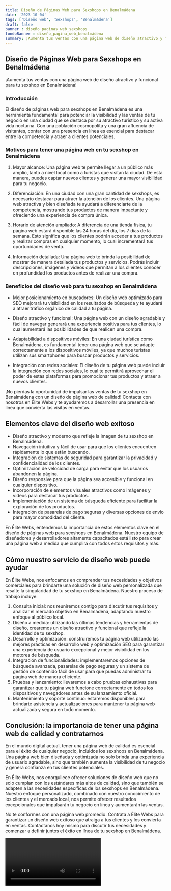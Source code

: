 ```yaml
---
title: Diseño de Páginas Web para Sexshops en Benalmádena
date: '2023-10-04'
tags: ['Diseño web', 'Sexshops', 'Benalmádena']
draft: false
banner : diseño_paginas_web_sexshops
fondoBanner : diseño_pagina_web_benalmádena
summary: ¡Aumenta tus ventas con una página web de diseño atractivo y funcional para tu sexshop en Benalmádena!
---
```


## Diseño de Páginas Web para Sexshops en Benalmádena

¡Aumenta tus ventas con una página web de diseño atractivo y funcional para tu sexshop en Benalmádena!

### Introducción

El diseño de páginas web para sexshops en Benalmádena es una herramienta fundamental para potenciar la visibilidad y las ventas de tu negocio en una ciudad que se destaca por su atractivo turístico y su activa vida nocturna. Con una población cosmopolita y una gran afluencia de visitantes, contar con una presencia en línea es esencial para destacar entre la competencia y atraer a clientes potenciales.

### Motivos para tener una página web en tu sexshop en Benalmádena

1. Mayor alcance: Una página web te permite llegar a un público más amplio, tanto a nivel local como a turistas que visitan la ciudad. De esta manera, puedes captar nuevos clientes y generar una mayor visibilidad para tu negocio.

2. Diferenciación: En una ciudad con una gran cantidad de sexshops, es necesario destacar para atraer la atención de los clientes. Una página web atractiva y bien diseñada te ayudará a diferenciarte de la competencia, mostrando tus productos de manera impactante y ofreciendo una experiencia de compra única.

3. Horario de atención ampliado: A diferencia de una tienda física, tu página web estará disponible las 24 horas del día, los 7 días de la semana. Esto significa que los clientes podrán acceder a tus productos y realizar compras en cualquier momento, lo cual incrementará tus oportunidades de venta.

4. Información detallada: Una página web te brinda la posibilidad de mostrar de manera detallada tus productos y servicios. Podrás incluir descripciones, imágenes y videos que permitan a los clientes conocer en profundidad los productos antes de realizar una compra.

### Beneficios del diseño web para tu sexshop en Benalmádena

- Mejor posicionamiento en buscadores: Un diseño web optimizado para SEO mejorará tu visibilidad en los resultados de búsqueda y te ayudará a atraer tráfico orgánico de calidad a tu página.

- Diseño atractivo y funcional: Una página web con un diseño agradable y fácil de navegar generará una experiencia positiva para tus clientes, lo cual aumentará las posibilidades de que realicen una compra.

- Adaptabilidad a dispositivos móviles: En una ciudad turística como Benalmádena, es fundamental tener una página web que se adapte correctamente a los dispositivos móviles, ya que muchos turistas utilizan sus smartphones para buscar productos y servicios.

- Integración con redes sociales: El diseño de tu página web puede incluir la integración con redes sociales, lo cual te permitirá aprovechar el poder de estas plataformas para promocionar tus productos y atraer a nuevos clientes.

¡No pierdas la oportunidad de impulsar las ventas de tu sexshop en Benalmádena con un diseño de página web de calidad! Contacta con nosotros en Élite Webs y te ayudaremos a desarrollar una presencia en línea que convierta las visitas en ventas.

<GifSeo />

<Cta />

## Elementos clave del diseño web exitoso

- Diseño atractivo y moderno que refleje la imagen de tu sexshop en Benalmádena.
- Navegación intuitiva y fácil de usar para que los clientes encuentren rápidamente lo que están buscando.
- Integración de sistemas de seguridad para garantizar la privacidad y confidencialidad de los clientes.
- Optimización de velocidad de carga para evitar que los usuarios abandonen la página.
- Diseño responsive para que la página sea accesible y funcional en cualquier dispositivo.
- Incorporación de elementos visuales atractivos como imágenes y videos para destacar tus productos.
- Implementación de un sistema de búsqueda eficiente para facilitar la exploración de los productos.
- Integración de pasarelas de pago seguras y diversas opciones de envío para mayor comodidad del cliente.

En Élite Webs, entendemos la importancia de estos elementos clave en el diseño de páginas web para sexshops en Benalmádena. Nuestro equipo de diseñadores y desarrolladores altamente capacitados está listo para crear una página web a medida que cumplirá con todos estos requisitos y más.

## Cómo nuestro servicio de diseño web puede ayudar

En Élite Webs, nos enfocamos en comprender tus necesidades y objetivos comerciales para brindarte una solución de diseño web personalizada que resalte la singularidad de tu sexshop en Benalmádena. Nuestro proceso de trabajo incluye:

1. Consulta inicial: nos reuniremos contigo para discutir tus requisitos y analizar el mercado objetivo en Benalmádena, adaptando nuestro enfoque al público local.
2. Diseño a medida: utilizando las últimas tendencias y herramientas de diseño, crearemos un diseño atractivo y funcional que refleje la identidad de tu sexshop.
3. Desarrollo y optimización: construiremos tu página web utilizando las mejores prácticas en desarrollo web y optimización SEO para garantizar una experiencia de usuario excepcional y mejor visibilidad en los motores de búsqueda.
4. Integración de funcionalidades: implementaremos opciones de búsqueda avanzada, pasarelas de pago seguras y un sistema de gestión de contenido fácil de usar para que puedas administrar tu página web de manera eficiente.
5. Pruebas y lanzamiento: llevaremos a cabo pruebas exhaustivas para garantizar que tu página web funcione correctamente en todos los dispositivos y navegadores antes de su lanzamiento oficial.
6. Mantenimiento y soporte continuo: estaremos disponibles para brindarte asistencia y actualizaciones para mantener tu página web actualizada y segura en todo momento.

## Conclusión: la importancia de tener una página web de calidad y contratarnos

En el mundo digital actual, tener una página web de calidad es esencial para el éxito de cualquier negocio, incluidos los sexshops en Benalmádena. Una página web bien diseñada y optimizada no solo brinda una experiencia de usuario agradable, sino que también aumenta la visibilidad de tu negocio y genera confianza en tus clientes potenciales.

En Élite Webs, nos enorgullece ofrecer soluciones de diseño web que no solo cumplan con los estándares más altos de calidad, sino que también se adapten a las necesidades específicas de los sexshops en Benalmádena. Nuestro enfoque personalizado, combinado con nuestro conocimiento de los clientes y el mercado local, nos permite ofrecer resultados excepcionales que impulsarán tu negocio en línea y aumentarán las ventas.

No te conformes con una página web promedio. Contrata a Élite Webs para garantizar un diseño web exitoso que atraiga a tus clientes y los convierta en ventas. Contáctanos hoy mismo para discutir tus necesidades y comenzar a definir juntos el éxito en línea de tu sexshop en Benalmádena.

<Video />

<CtaBot job='Sexshops' city='Benalmádena'/>

<Gmaps query='Benalmádena+españa+maps' />